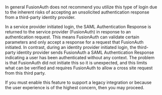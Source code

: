 In general FusionAuth does not recommend you utilize this type of login due to the inherent risks of accepting an unsolicited authentication response from a third-party identity provider.

In a service provider initiated login, the SAML Authentication Response is returned to the service provider (FusionAuth) in response to an authentication request. This means FusionAuth can validate certain parameters and only accept a response for a request that FusionAuth initiated. In contrast, during an identity provider initiated login, the third-party identity provider sends FusionAuth a SAML Authentication Response indicating a user has been authenticated without any context. The problem is that FusionAuth did not initiate this so it is unexpected, and this limits what can be verified and requires FusionAuth to allow a cross site request from this third party.

If you must enable this feature to support a legacy integration or because the user experience is of the highest concern, then you may proceed.